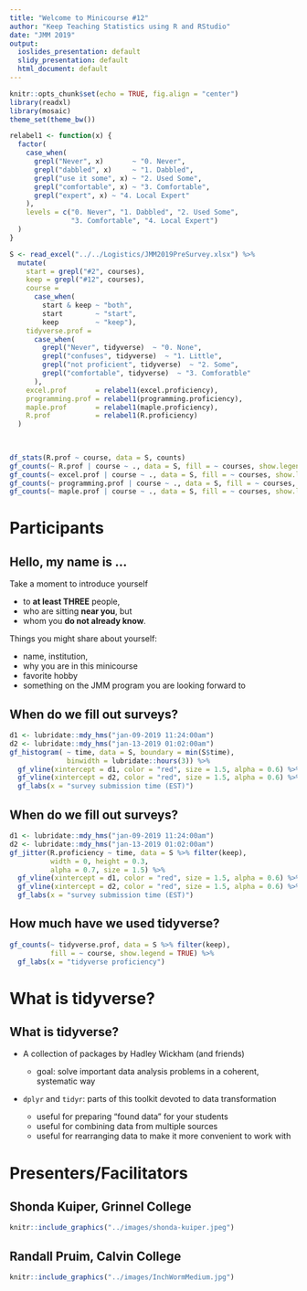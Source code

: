 ```yaml
---
title: "Welcome to Minicourse #12"
author: "Keep Teaching Statistics using R and RStudio"
date: "JMM 2019"
output: 
  ioslides_presentation: default
  slidy_presentation: default
  html_document: default
---
```


```r
knitr::opts_chunk$set(echo = TRUE, fig.align = "center")
library(readxl)
library(mosaic)
theme_set(theme_bw())

relabel1 <- function(x) {
  factor(
    case_when(
      grepl("Never", x)       ~ "0. Never",
      grepl("dabbled", x)     ~ "1. Dabbled",
      grepl("use it some", x) ~ "2. Used Some",
      grepl("comfortable", x) ~ "3. Comfortable",
      grepl("expert", x) ~ "4. Local Expert"
    ),
    levels = c("0. Never", "1. Dabbled", "2. Used Some", 
               "3. Comfortable", "4. Local Expert")
  )
}

S <- read_excel("../../Logistics/JMM2019PreSurvey.xlsx") %>%
  mutate(
    start = grepl("#2", courses),
    keep = grepl("#12", courses),
    course = 
      case_when(
        start & keep ~ "both",
        start        ~ "start",
        keep         ~ "keep"),
    tidyverse.prof =
      case_when(
        grepl("Never", tidyverse)  ~ "0. None",
        grepl("confuses", tidyverse)  ~ "1. Little",
        grepl("not proficient", tidyverse)  ~ "2. Some",
        grepl("comfortable", tidyverse)  ~ "3. Comforatble"
      ),
    excel.prof       = relabel1(excel.proficiency),
    programming.prof = relabel1(programming.proficiency),
    maple.prof       = relabel1(maple.proficiency),
    R.prof           = relabel1(R.proficiency)
  )
                
         
```

```r
df_stats(R.prof ~ course, data = S, counts)
gf_counts(~ R.prof | course ~ ., data = S, fill = ~ courses, show.legend = FALSE)
gf_counts(~ excel.prof | course ~ ., data = S, fill = ~ courses, show.legend = FALSE)
gf_counts(~ programming.prof | course ~ ., data = S, fill = ~ courses, show.legend = FALSE)
gf_counts(~ maple.prof | course ~ ., data = S, fill = ~ courses, show.legend = FALSE)
```

# Participants

## Hello, my name is ...

Take a moment to introduce yourself 

  * to **at least THREE** people,
  * who are sitting **near you**, but
  * whom you **do not already know**.
  
Things you might share about yourself:

  * name, institution, 
  * why you are in this minicourse 
  * favorite hobby 
  * something on the JMM program you are looking forward to

## When do we fill out surveys?

```r
d1 <- lubridate::mdy_hms("jan-09-2019 11:24:00am")
d2 <- lubridate::mdy_hms("jan-13-2019 01:02:00am")
gf_histogram( ~ time, data = S, boundary = min(S$time),
              binwidth = lubridate::hours(3)) %>% 
  gf_vline(xintercept = d1, color = "red", size = 1.5, alpha = 0.6) %>%
  gf_vline(xintercept = d2, color = "red", size = 1.5, alpha = 0.6) %>% 
  gf_labs(x = "survey submission time (EST)")
```

## When do we fill out surveys?

```r
d1 <- lubridate::mdy_hms("jan-09-2019 11:24:00am")
d2 <- lubridate::mdy_hms("jan-13-2019 01:02:00am")
gf_jitter(R.proficiency ~ time, data = S %>% filter(keep), 
          width = 0, height = 0.3,
          alpha = 0.7, size = 1.5) %>%
  gf_vline(xintercept = d1, color = "red", size = 1.5, alpha = 0.6) %>%
  gf_vline(xintercept = d2, color = "red", size = 1.5, alpha = 0.6) %>% 
  gf_labs(x = "survey submission time (EST)")
```


## How much have we used tidyverse?


```r
gf_counts(~ tidyverse.prof, data = S %>% filter(keep), 
          fill = ~ course, show.legend = TRUE) %>%
  gf_labs(x = "tidyverse proficiency")
```

# What is tidyverse?

## What is tidyverse?

* A collection of packages by Hadley Wickham (and friends)
  * goal: solve important data analysis problems in a coherent, systematic way

* `dplyr` and `tidyr`: parts of this toolkit devoted to data transformation

  * useful for preparing "found data" for your students
  * useful for combining data from multiple sources
  * useful for rearranging data to make it more convenient to work with
  
# Presenters/Facilitators

## Shonda Kuiper, Grinnel College

```r
knitr::include_graphics("../images/shonda-kuiper.jpeg")
```

## Randall Pruim, Calvin College

```r
knitr::include_graphics("../images/InchWormMedium.jpg")
```


